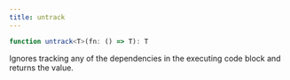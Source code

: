 ```yaml
---
title: untrack
---
```


```ts
function untrack<T>(fn: () => T): T

```

Ignores tracking any of the dependencies in the executing code block and returns the value.
